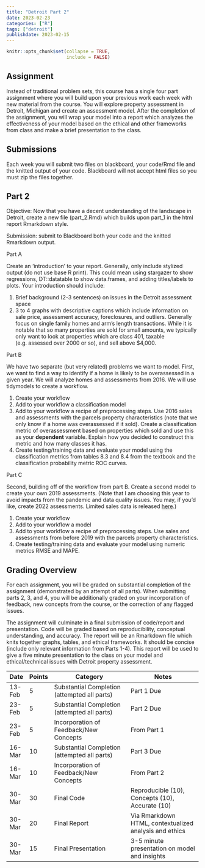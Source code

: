 ```yaml
---
title: "Detroit Part 2"
date: 2023-02-23
categories: ["R"]
tags: ["detroit"]
publishdate: 2023-02-15
---
```


```r
knitr::opts_chunk$set(collapse = TRUE,
                      include = FALSE)
```

## Assignment

Instead of traditional problem sets, this course has a single four part assignment where you will build upon your previous work each week with new material from the course. You will explore property assessment in Detroit, Michigan and create an assessment model. After the completion of the assignment, you will wrap your model into a report which analyzes the effectiveness of your model based on the ethical and other frameworks from class and make a brief presentation to the class.

## Submissions

Each week you will submit two files on blackboard, your code/Rmd file and the knitted output of your code. Blackboard will not accept html files so you must zip the files together.

## Part 2

Objective: Now that you have a decent understanding of the landscape in Detroit, create a new file (part_2.Rmd) which builds upon part_1 in the html report Rmarkdown style.

Submission: submit to Blackboard both your code and the knitted Rmarkdown output.

Part A

Create an 'introduction' to your report. Generally, only include stylized output (do not use base R print). This could mean using stargazer to show regressions, DT::datatable to show data.frames, and adding titles/labels to plots. Your introduction should include:
  
  1. Brief background (2-3 sentences) on issues in the Detroit assessment space
2. 3 to 4 graphs with descriptive captions which include information on sale price, assessment accuracy, foreclosures, and outliers. Generally focus on single family homes and arm's length transactions. While it is notable that so many properties are sold for small amounts, we typically only want to look at properties which are class 401, taxable (e.g. assessed over 2000 or so), and sell above $4,000.

Part B

We have two separate (but very related) problems we want to model. First, we want to find a way to identify if a home is likely to be overassessed in a given year. We will analyze homes and assessments from 2016. We will use tidymodels to create a workflow.

1. Create your workflow
2. Add to your workflow a classification model
3. Add to your workflow a recipe of preprocessing steps. Use 2016 sales and assessments with the parcels property characteristics (note that we only know if a home was overassessed if it sold). Create a classification metric of overassessment based on properties which sold and use this as your **dependent** variable. Explain how you decided to construct this metric and how many classes it has.
4. Create testing/training data and evaluate your model using the classification metrics from tables 8.3 and 8.4 from the textbook and the classification probability metric ROC curves.

Part C

Second, building off of the workflow from part B. Create a second model to create your own 2019 assessments. (Note that I am choosing this year to avoid impacts from the pandemic and data quality issues. You may, if you'd like, create 2022 assessments. Limited sales data is released [here](https://detroitmi.gov/departments/office-chief-financial-officer/ocfo-divisions/office-assessor/sales-study).)

1. Create your workflow
2. Add to your workflow a model
3. Add to your workflow a recipe of preprocessing steps. Use sales and assessments from before 2019 with the parcels property characteristics.
4. Create testing/training data and evaluate your model using numeric metrics RMSE and MAPE.

## Grading Overview

For each assignment, you will be graded on substantial completion of the assignment (demonstrated by an attempt of all parts). When submitting parts 2, 3, and 4, you will be additionally graded on your incorporation of feedback, new concepts from the course, or the correction of any flagged issues.

The assignment will culminate in a final submission of code/report and presentation. Code will be graded based on reproducibility, conceptual understanding, and accuracy. The report will be an Rmarkdown file which knits together graphs, tables, and ethical frameworks. It should be concise (include only relevant information from Parts 1-4). This report will be used to give a five minute presentation to the class on your model and ethical/technical issues with Detroit property assessment.

| Date   | Points | Category                                     | Notes                                                                           |
|-----------|-----------|----------------------------------------------|-------------------------------------------|
| 13-Feb | 5      | Substantial Completion (attempted all parts) | Part 1 Due                                                                      |
| 23-Feb | 5      | Substantial Completion (attempted all parts) | Part 2 Due                                                                      |
| 23-Feb | 5      | Incorporation of Feedback/New Concepts       | From Part 1                                                                     |                                                         |
| 16-Mar | 10      | Substantial Completion (attempted all parts) | Part 3 Due                                                                      |
| 16-Mar | 10      | Incorporation of Feedback/New Concepts       | From Part 2                                                                     |
| 30-Mar | 30     | Final Code                                   | Reproducible (10), Concepts (10), Accurate (10)                                 |
| 30-Mar | 20     | Final Report                                 | Via Rmarkdown HTML, contextualized analysis and ethics |
| 30-Mar | 15     | Final Presentation                           | 3-5 minute presentation on model and insights                                     |
